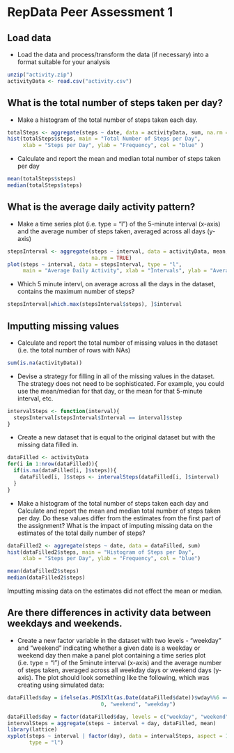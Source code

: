 # RepData Peer Assessment 1

## Load data

- Load the data and process/transform the data (if necessary) into a format suitable for your analysis

```r
unzip("activity.zip")
activityData <- read.csv("activity.csv")

```

## What is the total number of steps taken per day?

- Make a histogram of the total number of steps taken each day.

```r
totalSteps <- aggregate(steps ~ date, data = activityData, sum, na.rm = TRUE)
hist(totalSteps$steps, main = "Total Number of Steps per Day", 
     xlab = "Steps per Day", ylab = "Frequency", col = "blue" )
```

- Calculate and report the mean and median total number of steps taken per day

```r
mean(totalSteps$steps)
median(totalSteps$steps)
```

## What is the average daily activity pattern?

- Make a time series plot (i.e. type = "l") of the 5-minute interval (x-axis) and the average number of steps taken, averaged across all days (y-axis)

```r
stepsInterval <- aggregate(steps ~ interval, data = activityData, mean,
                           na.rm = TRUE)
plot(steps ~ interval, data = stepsInterval, type = "l", 
     main = "Average Daily Activity", xlab = "Intervals", ylab = "Average Steps")
```

- Which 5 minute intervl, on average across all the days in the dataset, contains the maximum number of steps?

```r
stepsInterval[which.max(stepsInterval$steps), ]$interval
```

## Imputting missing values

- Calculate and report the total number of missing values in the dataset (i.e. the total number of rows with NAs)

```r
sum(is.na(activityData))
```

- Devise a strategy for filling in all of the missing values in the dataset. The strategy does not need to be sophisticated. For example, you could use the mean/median for that day, or the mean for that 5-minute interval, etc.

```r
intervalSteps <- function(interval){
  stepsInterval[stepsInterval$Interval == interval]$step
}
```

- Create a new dataset that is equal to the original dataset but with the missing data filled in.

```r
dataFilled <- activityData
for(i in 1:nrow(dataFilled)){
  if(is.na(dataFilled[i, ]$steps)){
    dataFilled[i, ]$steps <- intervalSteps(dataFilled[i, ]$interval)
  }
}
```

- Make a histogram of the total number of steps taken each day and Calculate and report the mean and median total number of steps taken per day. Do these values differ from the estimates from the first part of the assignment? What is the impact of imputing missing data on the estimates of the total daily number of steps?

```r
dataFilled2 <- aggregate(steps ~ date, data = dataFilled, sum)
hist(dataFilled2$steps, main = "Histogram of Steps per Day", 
     xlab = "Steps per Day", ylab = "Frequency", col = "blue")

mean(dataFilled2$steps)
median(dataFilled2$steps)
```

Imputting missing data on the estimates did not effect the mean or median.

## Are there differences in activity data between weekdays and weekends.  
  
  -    Create a new factor variable in the dataset with two levels - "weekday" and "weekend" indicating whether a given date is a weekday or weekend day then make a panel plot containing a time series plot (i.e. type = "l") of the 5minute interval (x-axis) and the average number of steps taken, averaged across all weekday days or weekend days (y-axis). The plot should look something like the following, which was creating using simulated data:


```r
dataFilled$day = ifelse(as.POSIXlt(as.Date(dataFilled$date))$wday%%6 == 
                              0, "weekend", "weekday")

dataFilled$day = factor(dataFilled$day, levels = c("weekday", "weekend"))
intervalSteps = aggregate(steps ~ interval + day, dataFilled, mean)
library(lattice)
xyplot(steps ~ interval | factor(day), data = intervalSteps, aspect = 1/2, 
       type = "l")
```

